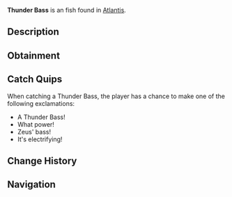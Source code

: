 {{FishInfobox
|image          = Thunder Bass.png
|rarity         = Unusual
|sea            = First Sea
|location       = [[Atlantis]]
|sublocation    = 
|sources        = Fishing Rod
|radar_location = 
|xp             = 250
|weather        = Rain
|time           = Night
|season         = 
|bait           = Fish Head
|base_weight    = 60
|base_value     = 450
|weight_range   = 30
|base_chance    = 45
|base_resil     = 45
}}
'''Thunder Bass''' is an {{Rarity|Unusual}} fish found in [[Atlantis]].

== Description ==
{{Description|A powerful predator whose scales conduct electricity. During storms, they create impressive displays of bio-electricity across the water's surface.|Bestiary Entry}}

== Obtainment ==
{{Description|Most active during thunderstorms in Zeus Pool.|Bestiary Hint}}
{{Fish Availability|
Atlantis/Zeus's Rod Room
|top_rods      = 
Champions Rod\132849.04\92179.3;
Celestial Rod\130922.61\93009.43;
Astralhook Rod\130490.53\154183.21;
Rapid Rod\129737.08\112199.46;
Ice Warpers Rod\128942.74\91602.9;
Fischer's Rod\81055.24\81055.24;
Plastic Rod\80587.29\76685.37;
Adventurer's Rod\80311.61\80311.61;
Ethereal Prism Rod\125772.01\135437.95;
Leviathan's Fang Rod\121697.42\125239.16;
No-Life Rod\121323.8\121323.8;
Seraphic Rod\119439.44\119439.44;
Fortune Rod\69070.57\81611.46;
Depthseeker Rod\124453.23\93034.3;
Avalanche Rod\123581.9\83277.61;
Verdant Shear Rod\113928.99\101408.16;
Challenger's Rod\109306.84\109306.84;
Rod Of The Forgotten Fang\108888.57\108888.57;
Trident Rod\107071.03\87204.1;
Blazebringer Rod\103301.78\95759.37;
Zeus Rod\102464.2\101391.83;
Free Spirit Rod\100232.24\86729.34;
Volcanic Rod\99811.86\76953.69;
Rod Of The Depths\98699.39\98699.39;
Rod Of The Exalted One\93174.38\95087.4;
Steady Rod\59930.6\48716.34
|recommended   = Ethereal Prism Rod
}}

== Catch Quips ==
When catching a Thunder Bass, the player has a chance to make one of the following exclamations:
* A Thunder Bass!
* What power!
* Zeus' bass!
* It's electrifying!

== Change History ==
{{Change History|{{subst:Current Version}}}}

== Navigation ==
{{Fish Navbox|Atlantis}}